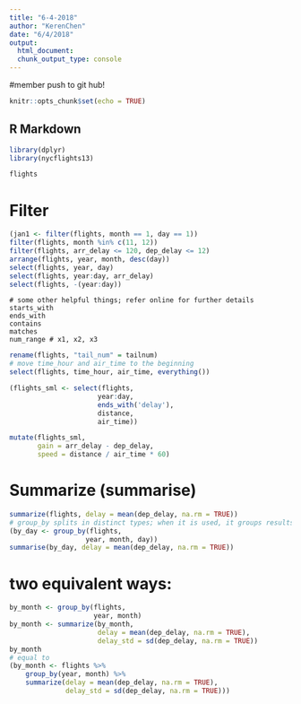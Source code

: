 ```yaml
---
title: "6-4-2018"
author: "KerenChen"
date: "6/4/2018"
output:
  html_document:
  chunk_output_type: console
---
```

#member push to git hub!
```r
knitr::opts_chunk$set(echo = TRUE)
```

## R Markdown

```r
library(dplyr)
library(nycflights13)
```

```r
flights
```
# Filter
```r
(jan1 <- filter(flights, month == 1, day == 1))
filter(flights, month %in% c(11, 12))
filter(flights, arr_delay <= 120, dep_delay <= 12)
arrange(flights, year, month, desc(day))
select(flights, year, day)
select(flights, year:day, arr_delay)
select(flights, -(year:day))
```

```
# some other helpful things; refer online for further details
starts_with
ends_with
contains
matches
num_range # x1, x2, x3
```
```r
rename(flights, "tail_num" = tailnum)
# move time_hour and air_time to the beginning
select(flights, time_hour, air_time, everything())
```
```r
(flights_sml <- select(flights, 
                      year:day,
                      ends_with('delay'),
                      distance,
                      air_time))
```
```r
mutate(flights_sml,
       gain = arr_delay - dep_delay,
       speed = distance / air_time * 60)
```
# Summarize (summarise)
```r
summarize(flights, delay = mean(dep_delay, na.rm = TRUE))
# group_by splits in distinct types; when it is used, it groups results in distinct types
(by_day <- group_by(flights,
                   year, month, day))
summarise(by_day, delay = mean(dep_delay, na.rm = TRUE))
```

# two equivalent ways:
```r
by_month <- group_by(flights,
                     year, month)
by_month <- summarize(by_month,
                      delay = mean(dep_delay, na.rm = TRUE),
                      delay_std = sd(dep_delay, na.rm = TRUE))
by_month
# equal to
(by_month <- flights %>%
    group_by(year, month) %>%
    summarize(delay = mean(dep_delay, na.rm = TRUE),
              delay_std = sd(dep_delay, na.rm = TRUE)))
```

